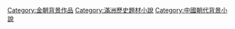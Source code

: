 {{中國歷史劃分類導航|背景小說}}

[[Category:金朝背景作品|Category:金朝背景作品]]  
[[Category:滿洲歷史題材小說|Category:滿洲歷史題材小說]]
[[Category:中國朝代背景小說|Category:中國朝代背景小說]]